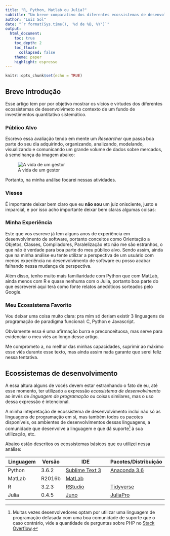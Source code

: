 ```yaml
---
title: "R, Python, Matlab ou Julia?"
subtitle: "Um breve comparativo dos diferentes ecossistemas de desenvolvimento no contexto de um fundo de investimentos quantitativo sistemático."
author: "Luiz Sol"
date: "`r format(Sys.time(), '%d de %B, %Y')`"
output:
  html_document:
    toc: true
    toc_depth: 2
    toc_float:
      collapsed: false
    theme: paper
    highlight: espresso
---
```


```r
knitr::opts_chunk$set(echo = TRUE)
```

## Breve Introdução

Esse artigo tem por por objetivo mostrar os vícios e virtudes dos diferentes ecossistemas de desenvolvimeto no contexto de um fundo de investimentos quantitativo sistemático.

### Público Alvo

Escrevo essa avaliação tendo em mente um *Researcher* que passa boa parte do seu dia adquirindo, organizando, analizando, modelando, visualizando e comunicando um grande volume de dados sobre mercados, à semelhança da imagem abaixo:

![A vida de um gestor](img/loop.png)

Portanto, na minha análise focarei nessas atividades.

### Vieses

É importante deixar bem claro que eu **não sou** um juiz onisciente, justo e imparcial, e por isso acho importante deixar bem claras algumas coisas:

### Minha Experiência

Este que vos escreve já tem alguns anos de experiência em desenvolvimento de software, portanto conceitos como Orientação a Objetos, Classes, Compiladores, Paralelização etc não me são estranhos, o que não é verdade para boa parte do meu público alvo. Sendo assim, ainda que na minha análise eu tente utilizar a perspectiva de um usuário com menos experiência no desenvolvimento de software eu posso acabar falhando nessa mudança de perspectiva.

Além disso, tenho muito mais familiaridade com Python que com MatLab, ainda menos com R e quase nenhuma com o Julia, portanto boa parte do que escreverei aqui terá como fonte relatos anedóticos sorteados pelo Google.

### Meu Ecossistema Favorito

Vou deixar uma coisa muito clara: pra mim só deriam existir 3 linguagens de programação de paradigma funcional: C, Python e Javascript.

Obviamente essa é uma afirmação burra e preconceituosa, mas serve para evidenciar o meu viés ao longo desse artigo.

Me comprometo a, no melhor das minhas capacidades, suprimir ao máximo esse viés durante esse texto, mas ainda assim nada garante que serei feliz nessa tentativa.

## Ecossistemas de desenvolvimento

A essa altura alguns de vocês devem estar estranhando o fato de eu, até esse momento, ter utilizado a expressão *ecossistema de desenvolvimento* ao invés de *linguagem de programação* ou coisas similares, mas o uso dessa expressão é intencional.

A minha intepretação de ecossistema de desenvolvimento inclui não só as linguagens de programação em si, mas também todos os pacotes disponíveis, os ambientes de desenvolvimentos dessas linguagens, a comunidade que desenvolve a linguagem e que dá suporte[^1] à sua utilização, etc.

[^1]: Muitas vezes desenvolvedores optam por utilizar uma linguagem de programação defasada com uma boa comunidade de suporte que o caso contrário, vide a quantidade de perguntas sobre PHP no [Stack Overflow](https://stackoverflow.com/questions/tagged/php).

Abaixo estão descritos os ecossistemas básicos que eu utilizei nessa análise:

| Linguagem | Versão | IDE            | Pacotes/Distribuição |
|-----------|--------|----------------|----------------|
| Python    | 3.6.2  | [Sublime Text 3](https://www.sublimetext.com/) | [Anaconda 3.6](https://www.anaconda.com/downloads)   |
| MatLab    | R2016b | [MatLab](https://www.mathworks.com/products/matlab.html)         |                |
| R         | 3.2.3  | [RStudio](https://www.rstudio.com/products/rstudio/download/) | [Tidyverse](https://www.tidyverse.org/)      |
| Julia     | 0.4.5  | [Juno](http://junolab.org/) | [JuliaPro](https://juliacomputing.com/products/juliapro.html)       |




